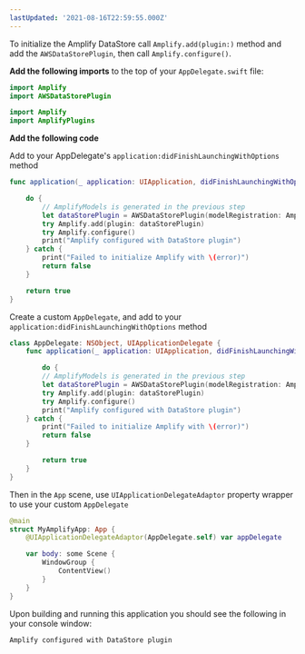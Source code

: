 ```yaml
---
lastUpdated: '2021-08-16T22:59:55.000Z'
---
```

To initialize the Amplify DataStore call `Amplify.add(plugin:)` method and add the `AWSDataStorePlugin`, then call `Amplify.configure()`.

**Add the following imports** to the top of your `AppDelegate.swift` file:

<BlockSwitcher>

<Block name="Swift Package Manager">

```swift
import Amplify
import AWSDataStorePlugin
```

</Block>

<Block name="CocoaPods">

```swift
import Amplify
import AmplifyPlugins
```

</Block>

</BlockSwitcher>

**Add the following code** 

<BlockSwitcher>

<Block name="UIKit AppDelegate">

Add to your AppDelegate's `application:didFinishLaunchingWithOptions` method

```swift
func application(_ application: UIApplication, didFinishLaunchingWithOptions launchOptions: [UIApplication.LaunchOptionsKey: Any]?) -> Bool {

    do {
        // AmplifyModels is generated in the previous step
        let dataStorePlugin = AWSDataStorePlugin(modelRegistration: AmplifyModels())
        try Amplify.add(plugin: dataStorePlugin)
        try Amplify.configure()
        print("Amplify configured with DataStore plugin")
    } catch {
        print("Failed to initialize Amplify with \(error)")
        return false
    }

    return true
}
```

</Block>

<Block name="SwiftUI App">

Create a custom `AppDelegate`, and add to your `application:didFinishLaunchingWithOptions` method
```swift
class AppDelegate: NSObject, UIApplicationDelegate {
    func application(_ application: UIApplication, didFinishLaunchingWithOptions launchOptions: [UIApplication.LaunchOptionsKey: Any]?) -> Bool {

        do {
        // AmplifyModels is generated in the previous step
        let dataStorePlugin = AWSDataStorePlugin(modelRegistration: AmplifyModels())
        try Amplify.add(plugin: dataStorePlugin)
        try Amplify.configure()
        print("Amplify configured with DataStore plugin")
    } catch {
        print("Failed to initialize Amplify with \(error)")
        return false
    }

        return true
    }
}
```

Then in the `App` scene, use `UIApplicationDelegateAdaptor` property wrapper to use your custom `AppDelegate`
```swift
@main
struct MyAmplifyApp: App {
    @UIApplicationDelegateAdaptor(AppDelegate.self) var appDelegate

    var body: some Scene {
        WindowGroup {
            ContentView()
        }
    }
}
```

</Block>

</BlockSwitcher>
Upon building and running this application you should see the following in your console window:

```console
Amplify configured with DataStore plugin
```

